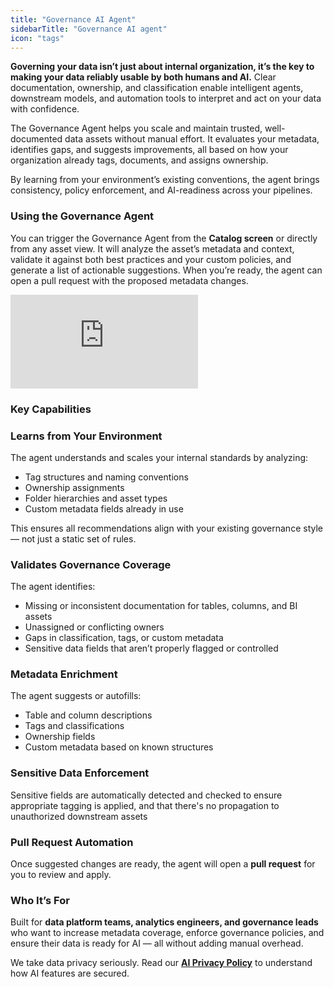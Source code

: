 ```yaml
---
title: "Governance AI Agent"
sidebarTitle: "Governance AI agent"
icon: "tags"
---
```


**Governing your data isn’t just about internal organization, it’s the key to making your data reliably usable by both humans and AI.** Clear documentation, ownership, and classification enable intelligent agents, downstream models, and automation tools to interpret and act on your data with confidence.

The Governance Agent helps you scale and maintain trusted, well-documented data assets without manual effort. It evaluates your metadata, identifies gaps, and suggests improvements, all based on how your organization already tags, documents, and assigns ownership.

By learning from your environment’s existing conventions, the agent brings consistency, policy enforcement, and AI-readiness across your pipelines.

### **Using the Governance Agent**

You can trigger the Governance Agent from the **Catalog screen** or directly from any asset view. It will analyze the asset’s metadata and context, validate it against both best practices and your custom policies, and generate a list of actionable suggestions. When you’re ready, the agent can open a pull request with the proposed metadata changes.

<Frame>
  <div style={{ paddingBottom: "64.98194945848375%" }}>
    <iframe
      src="https://www.loom.com/embed/ba808275d66740e7930144ae54bae85a?sid=45fa929a-689c-4930-8068-ac14cbcfcb99"
      frameborder="0"
      webkitAllowFullScreen
      mozAllowFullScreen
      allowfullscreen
      style={{
        position: "absolute",
        top: 0,
        left: 0,
        width: "100%",
        height: "100%",
      }}
    ></iframe>
  </div>
</Frame>

### Key Capabilities

### Learns from Your Environment

The agent understands and scales your internal standards by analyzing:

- Tag structures and naming conventions
- Ownership assignments
- Folder hierarchies and asset types
- Custom metadata fields already in use

This ensures all recommendations align with your existing governance style — not just a static set of rules.

### Validates Governance Coverage

The agent identifies:

- Missing or inconsistent documentation for tables, columns, and BI assets
- Unassigned or conflicting owners
- Gaps in classification, tags, or custom metadata
- Sensitive data fields that aren’t properly flagged or controlled

### Metadata Enrichment

The agent suggests or autofills:

- Table and column descriptions
- Tags and classifications
- Ownership fields
- Custom metadata based on known structures

### Sensitive Data Enforcement

Sensitive fields are automatically detected and checked to ensure appropriate tagging is applied, and that there's no propagation to unauthorized downstream assets

### Pull Request Automation

Once suggested changes are ready, the agent will open a **pull request** for you to review and apply.

### Who It’s For

Built for **data platform teams, analytics engineers, and governance leads** who want to increase metadata coverage, enforce governance policies, and ensure their data is ready for AI — all without adding manual overhead.


<Check>We take data privacy seriously. Read our [**AI Privacy Policy**](/cloud/general/ai-privacy-policy) to understand how AI features are secured.</Check>
